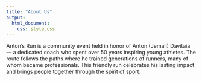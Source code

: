 ```yaml
---
title: "About Us"
output: 
  html_document:
    css: style.css
---
```


Anton’s Run is a community event held in honor of Anton (Jemali) Davitaia — a dedicated coach who spent over 50 years inspiring young athletes. The route follows the paths where he trained generations of runners, many of whom became professionals. This friendly run celebrates his lasting impact and brings people together through the spirit of sport.